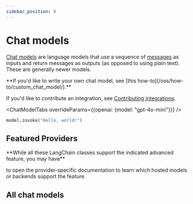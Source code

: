 ```yaml
---
sidebar_position: 0
---
```


# Chat models

[Chat models](/oss/concepts/chat_models) are language models that use a sequence of [messages](/oss/concepts/messages) as inputs and return messages as outputs (as opposed to using plain text). These are generally newer models.

<Info>
**If you'd like to write your own chat model, see [this how-to](/oss/how-to/custom_chat_model/).**

If you'd like to contribute an integration, see [Contributing integrations](/docs/contributing/how_to/integrations/).

</Info>

<ChatModelTabs overrideParams={{openai: {model: "gpt-4o-mini"}}} />

```python
model.invoke("Hello, world!")
```

## Featured Providers

<Info>
**While all these LangChain classes support the indicated advanced feature, you may have**

to open the provider-specific documentation to learn which hosted models or backends support
the feature.
</Info>

<CategoryTable category="chat" />

## All chat models

<IndexTable />
